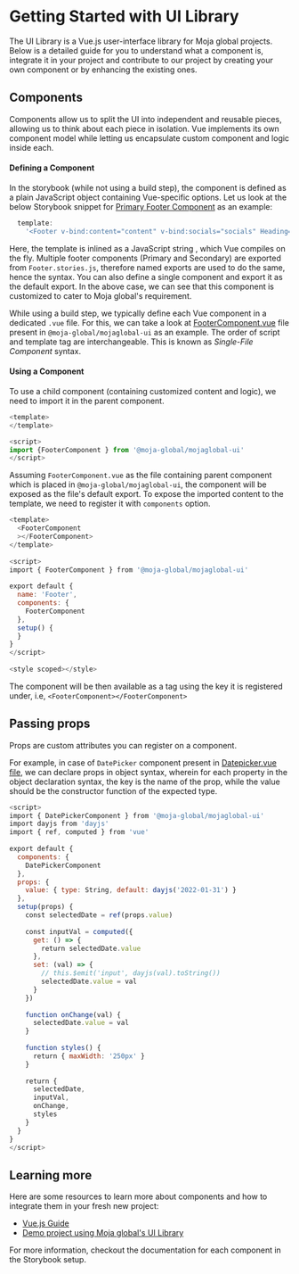 
<Meta title="Getting Started"/>


# Getting Started with UI Library

The UI Library is a Vue.js user-interface library for Moja global projects. Below is a detailed guide for you to understand what a component is, integrate it in your project and contribute to our project by creating your own component or by enhancing the existing ones.

## Components

Components allow us to split the UI into independent and reusable pieces, allowing us to think about each piece in isolation. Vue implements its own component model while letting us encapsulate custom component and logic inside each.

#### Defining a Component

In the storybook (while not using a build step), the component is defined as a plain JavaScript object containing Vue-specific options. Let us look at the below Storybook snippet for [Primary Footer Component](?path=/docs/components-footer--primary) as an example:

```js
  template:
    '<Footer v-bind:content="content" v-bind:socials="socials" Heading="Footer" lowercontent="Copyright © 2022 moja global." logosrc="https://community.moja.global/img/logo-light.png" trigger="hover" color="white" Bgheading="#2f382a" Bgcontent="#475447" socialsheading="Follow Us On" :isPrimary="true"></Footer>',

```

Here, the template is inlined as a JavaScript string , which Vue compiles on the fly. Multiple footer components (Primary and Secondary) are exported from `Footer.stories.js`, therefore named exports are used to do the same, hence the syntax.
You can also define a single component and export it as the default export. In the above case, we can see that this component is customized to cater to Moja global's requirement. 

While using a build step, we typically define each Vue component in a dedicated `.vue` file. For this, we can take a look at [FooterComponent.vue](https://github.com/moja-global/ui-library/blob/main/src/stories/Footer.stories.js) file present in `@moja-global/mojaglobal-ui` as an example.
The order of script and template tag are interchangeable. This is known as *Single-File Component* syntax.

#### Using a Component

To use a child component (containing customized content and logic), we need to import it in the parent component. 
 
 ```js
 <template>
 </template>

 <script>
 import {FooterComponent } from '@moja-global/mojaglobal-ui'
 </script>
 ```
 Assuming `FooterComponent.vue` as the file containing parent component which is placed in `@moja-global/mojaglobal-ui`, the component will be exposed as the file's default export. To expose the imported content to the template, we need to register it with `components` option.

 ```js
 <template> 
   <FooterComponent 
   ></FooterComponent> 
 </template> 
  
 <script> 
 import { FooterComponent } from '@moja-global/mojaglobal-ui' 
  
 export default { 
   name: 'Footer', 
   components: { 
     FooterComponent 
   }, 
   setup() { 
   } 
 } 
 </script> 
  
 <style scoped></style>
 ```

The component will be then available as a tag using the key it is registered under, i.e, `<FooterComponent></FooterComponent>`

## Passing props

Props are custom attributes you can register on a component.

For example, in case of `DatePicker` component present in [Datepicker.vue file](https://github.com/moja-global/FLINT-UI/blob/master/flint.ui/src/components/Datepicker/Datepicker.vue), we can declare props in object syntax, wherein for each property in the object declaration syntax, the key is the name of the prop, while the value should be the constructor function of the expected type.
 
 ```js
 <script> 
 import { DatePickerComponent } from '@moja-global/mojaglobal-ui' 
 import dayjs from 'dayjs' 
 import { ref, computed } from 'vue' 
  
 export default { 
   components: { 
     DatePickerComponent 
   }, 
   props: { 
     value: { type: String, default: dayjs('2022-01-31') } 
   }, 
   setup(props) { 
     const selectedDate = ref(props.value) 
  
     const inputVal = computed({ 
       get: () => { 
         return selectedDate.value 
       }, 
       set: (val) => { 
         // this.$emit('input', dayjs(val).toString()) 
         selectedDate.value = val 
       } 
     }) 
  
     function onChange(val) { 
       selectedDate.value = val 
     } 
  
     function styles() { 
       return { maxWidth: '250px' } 
     } 
  
     return { 
       selectedDate, 
       inputVal, 
       onChange, 
       styles 
     } 
   } 
 } 
 </script>
 ```

## Learning more

Here are some resources to learn more about components and how to integrate them in your fresh new project:

 - [Vue.js Guide](https://vuejs.org/guide/components/props.html)
 - [Demo project using Moja global's UI Library](https://github.com/Palaksharma23/mojaglobal-ui)
 
For more information, checkout the documentation for each component in the Storybook setup.
